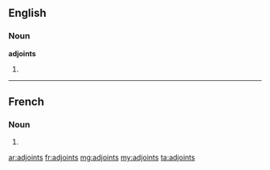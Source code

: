 ==English==

===Noun===
'''adjoints'''

# {{plural of|adjoint}}

----

==French==

===Noun===
{{infl|fr|plural}} {{m|p}}

# {{plural of|adjoint|lang=fr}}

[[ar:adjoints]]
[[fr:adjoints]]
[[mg:adjoints]]
[[my:adjoints]]
[[ta:adjoints]]